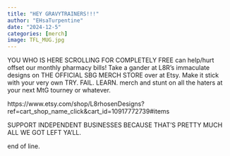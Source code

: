 ```yaml
---
title: "HEY GRAVYTRAINERS!!!"
author: "EHsaTurpentine"
date: "2024-12-5"
categories: [merch]
image: TFL_MUG.jpg
---
```

YOU WHO IS HERE SCROLLING FOR COMPLETELY FREE can help/hurt offset our monthly pharmacy bills! Take a gander at L8R's immaculate designs on THE OFFICIAL SBG MERCH STORE over at Etsy. Make it stick with your very own TRY. FAIL. LEARN. merch and stunt on all the haters at your next MtG tourney or whatever.

https://www.etsy.com/shop/L8rhosenDesigns?ref=cart_shop_name_click&cart_id=10917772739#items

SUPPORT INDEPENDENT BUSINESSES BECAUSE THAT'S PRETTY MUCH ALL WE GOT LEFT YA'LL.


end of line.